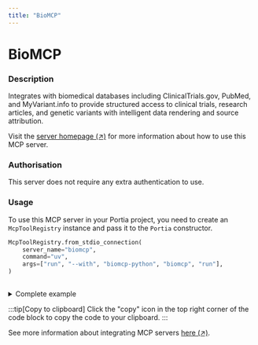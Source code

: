 ```yaml
---
title: "BioMCP"
---
```

<!-- WARNING: This file is auto-generated by generate_tool_docs.py. Do not edit manually. -->


# BioMCP

### Description

Integrates with biomedical databases including ClinicalTrials.gov, PubMed, and MyVariant.info to provide structured access to clinical trials, research articles, and genetic variants with intelligent data rendering and source attribution.

Visit the [server homepage (↗)](https://github.com/genomoncology/biomcp) for more information about how to use this MCP server.

### Authorisation

This server does not require any extra authentication to use.

### Usage

To use this MCP server in your Portia project, you need to create an `McpToolRegistry` instance and pass it to the `Portia` constructor.

```python
McpToolRegistry.from_stdio_connection(
    server_name="biomcp",
    command="uv",
    args=["run", "--with", "biomcp-python", "biomcp", "run"],
)
                    
```

<details>
<summary>Complete example</summary>

Equip your `Portia` instance with the tools from the MCP server, in addition to the default tools from the `DefaultToolRegistry`:

```python
from portia import DefaultToolRegistry, McpToolRegistry, Portia, Config

config = Config.from_default()
tool_registry = DefaultToolRegistry(config) +  McpToolRegistry.from_stdio_connection(
    server_name="biomcp",
    command="uv",
    args=["run", "--with", "biomcp-python", "biomcp", "run"],
)
                    

portia = Portia(config=config, tools=tool_registry)
```

</details>

:::tip[Copy to clipboard]
Click the "copy" icon in the top right corner of the code block to copy the code to your clipboard.
:::

See more information about integrating MCP servers [here (↗)](/mcp-servers).

